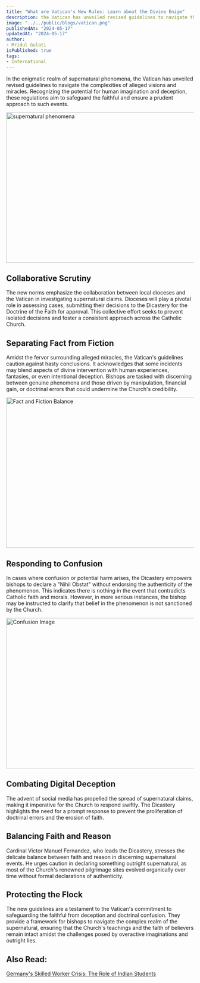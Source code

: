 ```yaml
---
title: "What are Vatican's New Rules: Learn about the Divine Enigm"
description: the Vatican has unveiled revised guidelines to navigate the complexities of alleged visions and miracles. Recognizing the potential for human imagination and deception, these regulations aim to safeguard the faithful and ensure a prudent approach to such events.
image: "../../public/blogs/vatican.png"
publishedAt: "2024-05-17"
updatedAt: "2024-05-17"
author: 
- Mridul Gulati
isPublished: true
tags: 
- International
---
```


In the enigmatic realm of supernatural phenomena, the Vatican has unveiled revised guidelines to navigate the complexities of alleged visions and miracles. Recognizing the potential for human imagination and deception, these regulations aim to safeguard the faithful and ensure a prudent approach to such events.

<Image
  src="/blogs/supernatural.png"
  width="718"
  height="404"
  alt="supernatural phenomena"
  sizes="100vw"
/>

## Collaborative Scrutiny

The new norms emphasize the collaboration between local dioceses and the Vatican in investigating supernatural claims. Dioceses will play a pivotal role in assessing cases, submitting their decisions to the Dicastery for the Doctrine of the Faith for approval. This collective effort seeks to prevent isolated decisions and foster a consistent approach across the Catholic Church.

## Separating Fact from Fiction

Amidst the fervor surrounding alleged miracles, the Vatican's guidelines caution against hasty conclusions. It acknowledges that some incidents may blend aspects of divine intervention with human experiences, fantasies, or even intentional deception. Bishops are tasked with discerning between genuine phenomena and those driven by manipulation, financial gain, or doctrinal errors that could undermine the Church's credibility.

<Image
  src="/blogs/fact-fiction.png"
  width="718"
  height="404"
  alt="Fact and Fiction Balance"
  sizes="100vw"
/>

## Responding to Confusion

In cases where confusion or potential harm arises, the Dicastery empowers bishops to declare a "Nihil Obstat" without endorsing the authenticity of the phenomenon. This indicates there is nothing in the event that contradicts Catholic faith and morals. However, in more serious instances, the bishop may be instructed to clarify that belief in the phenomenon is not sanctioned by the Church.

<Image
  src="/blogs/confusion.png"
  width="718"
  height="404"
  alt="Confusion Image"
  sizes="100vw"
/>

## Combating Digital Deception

The advent of social media has propelled the spread of supernatural claims, making it imperative for the Church to respond swiftly. The Dicastery highlights the need for a prompt response to prevent the proliferation of doctrinal errors and the erosion of faith.

## Balancing Faith and Reason

Cardinal Victor Manuel Fernandez, who leads the Dicastery, stresses the delicate balance between faith and reason in discerning supernatural events. He urges caution in declaring something outright supernatural, as most of the Church's renowned pilgrimage sites evolved organically over time without formal declarations of authenticity.

## Protecting the Flock

The new guidelines are a testament to the Vatican's commitment to safeguarding the faithful from deception and doctrinal confusion. They provide a framework for bishops to navigate the complex realm of the supernatural, ensuring that the Church's teachings and the faith of believers remain intact amidst the challenges posed by overactive imaginations and outright lies.

## Also Read: 

[Germany's Skilled Worker Crisis: The Role of Indian Students](https://onlinekhabri.com/blog/germany-skilled-worker-crisis-role-of-india)


